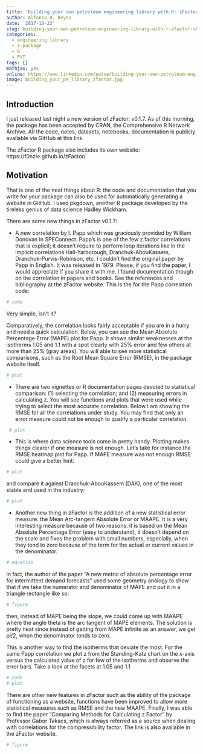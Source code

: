 ---
title: 'Building your own petroleum engineering library with R: zFactor v0.1.7'
author: Alfonso R. Reyes
date: '2017-10-23'
slug: building-your-own-petroleum-engineering-library-with-r-zfactor-v0-1-7
categories:
  - engineering library
  - r-package
  - R
  - PVT
tags: []
mathjax: yes
online: https://www.linkedin.com/pulse/building-your-own-petroleum-engineering-library-r-zfactor-reyes/
image: building_your_pe_library_zfactor.jpg
---

## Introduction
I just released last night a new version of zFactor: v0.1.7. As of this morning, the package has been accepted by CRAN, the Comprehensive R Network Archive. All the code, notes, datasets, notebooks, documentation is publicly available via GitHub at this link.

The zFactor R package also includes its own website: https://f0nzie.github.io/zFactor/

## Motivation
That is one of the neat things about R: the code and documentation that you write for your package can also be used for automatically generating a website in GitHub. I used pkgdown, another R package developed by the tireless genius of data science Hadley Wickham.

There are some new things in zFactor v0.1.7:

* A new correlation by I. Papp which was graciously provided by William Donovan in SPEConnect. Papp's is one of the few z factor correlations that is explicit; it doesn't require to perform loop iterations like in the implicit correlations Hall-Yarborough, Dranchuk-AbouKassem, Dranchuk-Purvis-Robinson, etc. I couldn't find the original paper by Papp in English. It was released in 1979. Please, if you find the paper, I would appreciate if you share it with me. I found documentation though on the correlation in papers and books. See the references and bibliography at the zFactor website. This is the for the Papp correlation code:

```{r}
# code
```


Very simple, isn't it?

Comparatively, the correlation looks fairly acceptable if you are in a hurry and need a quick calculation. Below, you can see the Mean Absolute Percentage Error (MAPE) plot for Papp. It shows similar weaknesses at the isotherms 1.05 and 1.1 with a spot clearly with 25% error and few others at more than 25% (gray areas). You will able to see more statistical comparisons, such as the Root Mean Square Error (RMSE), in the package website itself.

```{r}
# plot
```

* There are two vignettes or R documentation pages devoted to statistical comparison: (1) selecting the correlation; and (2) measuring errors in calculating z. You will see functions and plots that were used while trying to select the most accurate correlation. Below I am showing the RMSE for all the correlations under study. You may find that only an error measure could not be enough to qualify a particular correlation.

```{r}
 # plot
```

* This is where data science tools come in pretty handy. Plotting makes things clearer if one measure is not enough. Let's take for instance the RMSE heatmap plot for Papp. If MAPE measure was not enough RMSE could give a better hint:


```{r}
# plot
```

and compare it against Dranchuk-AbouKassem (DAK), one of the most stable and used in the industry:


```{r}
# plot
```

* Another new thing in zFactor is the addition of a new statistical error measure: the Mean Arc-tangent Absolute Error or MAAPE. It is a very interesting measure because of two reasons: it is based on the Mean Absolute Percentage Error (easy to understand), it doesn't depend on the scale and fixes the problem with small numbers, especially, when they tend to zero because of the term for the actual or current values in the denominator.

```{r}
# equation
```

In fact, the author of the paper "A new metric of absolute percentage error for intermittent demand forecasts" used some geometry analogy to show that if we take the numerator and denominator of MAPE and put it in a triangle rectangle like so:

```{r}
# figure
```

then, instead of MAPE being the slope, we could come up with MAAPE where the angle theta is the arc tangent of MAPE elements. The solution is pretty neat since instead of getting from MAPE infinite as an answer, we get pi/2, when the denominator tends to zero.

This is another way to find the isotherms that deviate the most. For the same Papp correlation we plot z from the Standing-Katz chart on the x-axis versus the calculated value of z for few of the isotherms and observe the error bars. Take a look at the facets at 1.05 and 1.1

```{r}
# code
# plot
```

There are other new features in zFactor such as the ability of the package of functioning as a website, functions have been improved to allow more statistical measures such as RMSE and the new MAAPE.
Finally, I was able to find the paper "Comparing Methods for Calculating z Factor" by Professor Gabor Takacs, which is always referred as a source when dealing with correlations for the compressibility factor. The link is also available in the zFactor website.

```{r}
# figure
```








